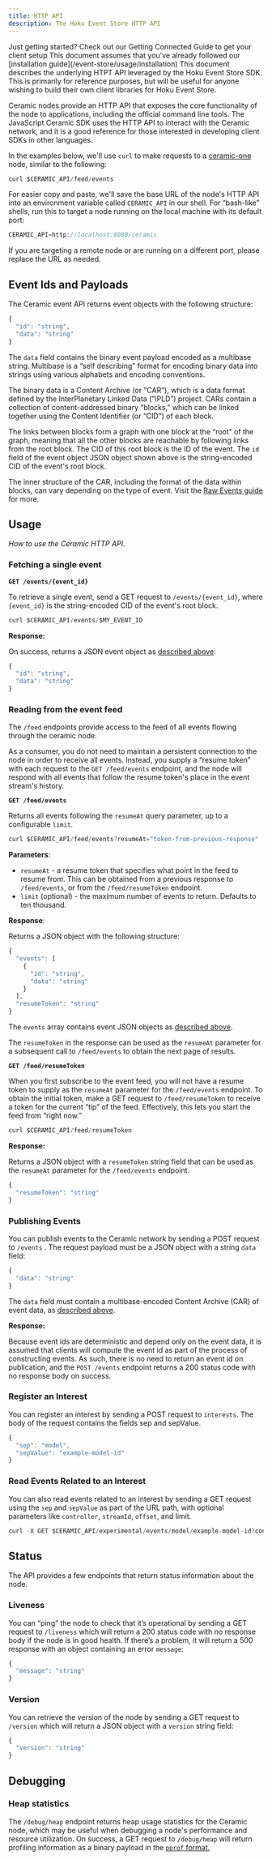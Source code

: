 ```yaml
---
title: HTTP API
description: The Hoku Event Store HTTP API
---
```



<Callout>
  Just getting started? Check out our Getting Connected Guide to get your client setup This document
  assumes that you've already followed our [installation guide](/event-store/usage/installation)
</Callout>

<Callout type="info">
  This document describes the underlying HTPT API leveraged by the Hoku Event Store SDK. This is
  primarily for reference purposes, but will be useful for anyone wishing to build their own client
  libraries for Hoku Event Store.
</Callout>

Ceramic nodes provide an HTTP API that exposes the core functionality of the node to applications,
including the official command line tools. The JavaScript Ceramic SDK uses the HTTP API to interact
with the Ceramic network, and it is a good reference for those interested in developing client SDKs
in other languages.

In the examples below, we'll use `curl` to make requests to a
[ceramic-one](https://github.com/ceramicnetwork/rust-ceramic) node, similar to the following:

```jsx
curl $CERAMIC_API/feed/events
```

For easier copy and paste, we'll save the base URL of the node's HTTP API into an environment
variable called `CERAMIC_API` in our shell. For “bash-like” shells, run this to target a node
running on the local machine with its default port:

```jsx
CERAMIC_API=http://localhost:8080/ceramic
```

If you are targeting a remote node or are running on a different port, please replace the URL as
needed.

## Event Ids and Payloads

The Ceramic event API returns event objects with the following structure:

```jsx
{
  "id": "string",
  "data": "string"
}
```

The `data` field contains the binary event payload encoded as a multibase string. Multibase is a
“self describing” format for encoding binary data into strings using various alphabets and encoding
conventions.

The binary data is a Content Archive (or “CAR”), which is a data format defined by the
InterPlanetary Linked Data (”IPLD”) project. CARs contain a collection of content-addressed binary
“blocks,” which can be linked together using the Content Identifier (or “CID”) of each block.

The links between blocks form a graph with one block at the “root” of the graph, meaning that all
the other blocks are reachable by following links from the root block. The CID of this root block is
the ID of the event. The `id` field of the event object JSON object shown above is the
string-encoded CID of the event's root block.

The inner structure of the CAR, including the format of the data within blocks, can vary depending
on the type of event. Visit the [Raw Events guide](/event-store/usage/events/raw-events) for more.

## Usage

_How to use the Ceramic HTTP API._

### Fetching a single event

**`GET /events/{event_id}`**

To retrieve a single event, send a GET request to `/events/{event_id}`, where `{event_id}` is the
string-encoded CID of the event's root block.

```jsx
curl $CERAMIC_API/events/$MY_EVENT_ID
```

**Response:**

On success, returns a JSON event object as
[described above](https://www.notion.so/Hoku-Docs-3cc94cbd965843288f7d8190010d6249?pvs=21):

```jsx
{
  "id": "string",
  "data": "string"
}
```

### Reading from the event feed

The `/feed` endpoints provide access to the feed of all events flowing through the ceramic node.

As a consumer, you do not need to maintain a persistent connection to the node in order to receive
all events. Instead, you supply a “resume token” with each request to the `GET /feed/events`
endpoint, and the node will respond with all events that follow the resume token's place in the
event stream's history.

**`GET /feed/events`**

Returns all events following the `resumeAt` query parameter, up to a configurable `limit`.

```jsx
curl $CERAMIC_API/feed/events?resumeAt="token-from-previous-response"
```

**Parameters**:

- `resumeAt` - a resume token that specifies what point in the feed to resume from. This can be
  obtained from a previous response to `/feed/events`, or from the `/feed/resumeToken` endpoint.
- `limit` (optional) - the maximum number of events to return. Defaults to ten thousand.

**Response**:

Returns a JSON object with the following structure:

```jsx
{
  "events": [
    {
      "id": "string",
      "data": "string"
    }
  ],
  "resumeToken": "string"
}
```

The `events` array contains event JSON objects as [described above](#event-ids-and-payloads).

The `resumeToken` in the response can be used as the `resumeAt` parameter for a subsequent call to
`/feed/events` to obtain the next page of results.

**`GET /feed/resumeToken`**

When you first subscribe to the event feed, you will not have a resume token to supply as the
`resumeAt` parameter for the `/feed/events` endpoint. To obtain the initial token, make a GET
request to `/feed/resumeToken` to receive a token for the current “tip” of the feed. Effectively,
this lets you start the feed from “right now.”

```jsx
curl $CERAMIC_API/feed/resumeToken
```

**Response:**

Returns a JSON object with a `resumeToken` string field that can be used as the `resumeAt` parameter
for the `/feed/events` endpoint.

```jsx
{
  "resumeToken": "string"
}
```

### Publishing Events

You can publish events to the Ceramic network by sending a POST request to `/events` . The request
payload must be a JSON object with a string `data` field:

```jsx
{
  "data": "string"
}
```

The `data` field must contain a multibase-encoded Content Archive (CAR) of event data, as
[described above](#event-ids-and-payloads).

**Response:**

Because event ids are deterministic and depend only on the event data, it is assumed that clients
will compute the event id as part of the process of constructing events. As such, there is no need
to return an event id on publication, and the `POST /events` endpoint returns a 200 status code with
no response body on success.

### Register an Interest

You can register an interest by sending a POST request to `interests`. The body of the request contains the fields sep and sepValue.

```jsx
{
  "sep": "model",
  "sepValue": "example-model-id"
}
```

### Read Events Related to an Interest

You can also read events related to an interest by sending a GET request using the `sep` and `sepValue` as part of the URL path, with optional parameters like `controller`, `streamId`, `offset`, and limit.

```jsx
curl -X GET $CERAMIC_API/experimental/events/model/example-model-id?controller=example-did
```

## Status

The API provides a few endpoints that return status information about the node.

### Liveness

You can “ping” the node to check that it’s operational by sending a GET request to `/liveness` which
will return a 200 status code with no response body if the node is in good health. If there’s a
problem, it will return a 500 response with an object containing an error `message`:

```jsx
{
  "message": "string"
}
```

### Version

You can retrieve the version of the node by sending a GET request to `/version` which will return a
JSON object with a `version` string field:

```jsx
{
  "version": "string"
}
```

## Debugging

### Heap statistics

The `/debug/heap` endpoint returns heap usage statistics for the Ceramic node, which may be useful
when debugging a node's performance and resource utilization. On success, a GET request to
`/debug/heap` will return profiling information as a binary payload in the
[`pprof` format.](https://github.com/google/pprof/tree/main/proto)
